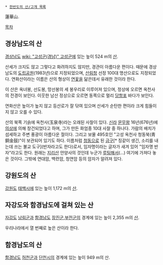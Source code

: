  * [[한반도의 산/고개 목록]]

蓮華山.

[[목차]]
== 경상남도의 산 ==
[[경상남도]] [[wiki: "고성군(경남)" 고성군]]에 있는 높이 524 m의 [[산]].

산세가 크지도 않고 그렇다고 화려하지도 않지만, 경관이 아름다운 편이다. 때문에 경상남도의 [[도립공원]](1983년)으로 지정되었으며, [[산림청]] 선정 100대 명산으로도 지정되었다. 연화산이라는 이름은 산의 형상이 [[연꽃]]을 닮은데서 유래한 것이라 한다.

이 산은 옥녀봉, 선도봉, 망선봉의 세 봉우리로 이루어져 있으며, 정상에 오르면 옥천사의 전경이 보인다. 이웃한 남산 정상으로 오르면 동쪽으로 멀리 [[당항포]] 바다가 보인다.

연화산은 높이가 높지 않고 등산로가 잘 닦여 있으며 산세가 순탄한 편이라 크게 힘들이지 않고 오를 수 있다.

산의 북쪽 기슭에 옥천사(玉泉寺)라는 오래된 사찰이 있다. [[신라]] [[문무왕]] 16년(676년)에 [[의상]]에 의해 창건되었다고 하며, 그가 만든 화엄종 10대 사찰 중 하나다. 가람의 배치가 섬세하고 주변 풍광이 아름다운 절이다. 그리고 보물 495호인 "고성 옥천사 청동북(靑銅金鼓)"이 보관되어 있기도 하다. 이름처럼 [[청동]]으로 된 [[금구]][* 징같이 생긴, 소리를 내는데 쓰는 불교 도구](반자라고도 한다)로서, 임자명이라는 글자가 새겨 있어 "임자명 반자"라고도 한다. 원래는 [[지리산]] 안양사의 것인데 누군가 [[루팅]]해서(...) 여기에 가져다 놓은 것이다. 그밖에 연대암, 백련암, 청연암 등의 암자가 알려져 있다.

== 강원도의 산 ==
[[강원도]] [[태백시]]에 있는 높이 1,172 m의 [[산]].

== 자강도와 함경남도에 걸쳐 있는 산 ==
[[자강도]] [[낭림군]]과 [[함경남도]] [[장진군]],[[부전군]]의 경계에 있는 높이 2,355 m의 [[산]].

우리나라에서 열 번째로 높은 산이라 한다.

== 함경남도의 산 ==
[[함경남도]] [[허천군]]과 [[단천시]]의 경계에 있는 높이 949 m의 산.
